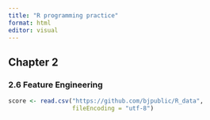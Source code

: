 ```yaml
---
title: "R programming practice"
format: html
editor: visual
---
```


## Chapter 2

### 2.6 Feature Engineering

```r
score <- read.csv("https://github.com/bjpublic/R_data", 
                  fileEncoding = "utf-8")
```
